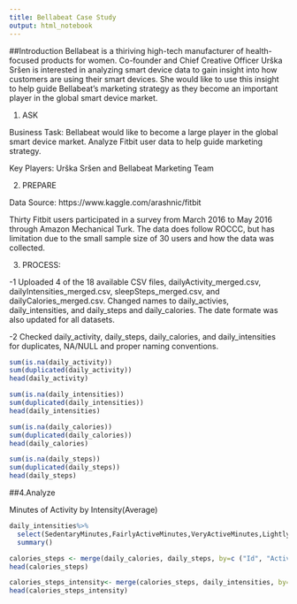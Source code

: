 ```yaml
---
title: Bellabeat Case Study
output: html_notebook
---
```

##Introduction
Bellabeat is a thiriving high-tech manufacturer of health-focused products for women. Co-founder and Chief Creative Officer Urška Sršen is interested in analyzing smart device data to gain insight into how customers are using their smart devices. She would like to use this insight to help guide Bellabeat's marketing strategy as they become an important player in the global smart device market.

1. ASK

Business Task: Bellabeat would like to become a large player in the global smart device market. Analyze Fitbit user data to help guide marketing strategy. 

Key Players: Urška Sršen and Bellabeat Marketing Team

2. PREPARE

Data Source: https://www.kaggle.com/arashnic/fitbit

Thirty Fitbit users participated in a survey from March 2016 to May 2016 through Amazon Mechanical Turk. The data does follow ROCCC, but has limitation due to the small sample size of 30 users and how the data was collected. 

3. PROCESS:
 
-1 Uploaded 4 of the 18 available CSV files,  dailyActivity_merged.csv, dailyIntensities_merged.csv, sleepSteps_merged.csv, and dailyCalories_merged.csv. Changed names to daily_activies, daily_intensities, and daily_steps and daily_calories. The date formate was also updated for all datasets.
 
 
-2 Checked daily_activity, daily_steps, daily_calories, and daily_intensities for duplicates, NA/NULL and proper naming conventions.  
```r
sum(is.na(daily_activity))
sum(duplicated(daily_activity))
head(daily_activity)
```
```r
sum(is.na(daily_intensities))
sum(duplicated(daily_intensities))
head(daily_intensities)
```
```r
sum(is.na(daily_calories))
sum(duplicated(daily_calories))
head(daily_calories)
```
```r
sum(is.na(daily_steps))
sum(duplicated(daily_steps))
head(daily_steps)
```
##4.Analyze

Minutes of Activity by Intensity(Average)
```r
daily_intensities%>%
  select(SedentaryMinutes,FairlyActiveMinutes,VeryActiveMinutes,LightlyActiveMinutes)%>%
  summary()
```
```r
calories_steps <- merge(daily_calories, daily_steps, by=c ("Id", "ActivityDay"))
head(calories_steps)
```

```r
calories_steps_intensity<- merge(calories_steps, daily_intensities, by=c ("Id","ActivityDay"))
head(calories_steps_intensity)
```


